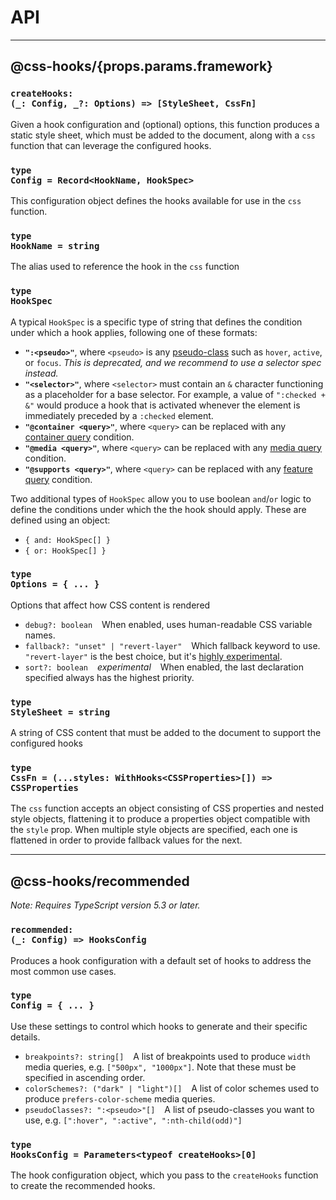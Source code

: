 
# API

---

## @css-hooks/{props.params.framework}

### <Code className="language-typescript">createHooks: (\_: Config, \_?: Options) => [StyleSheet, CssFn]</Code>

Given a hook configuration and (optional) options, this function produces a
static style sheet, which must be added to the document, along with a `css`
function that can leverage the configured hooks.

### <Code className="language-typescript">type Config = Record&lt;HookName, HookSpec&gt;</Code>

This configuration object defines the hooks available for use in the `css`
function.

### <Code className="language-typescript">type HookName = string</Code>

The alias used to reference the hook in the `css` function

### <Code className="language-typescript">type HookSpec</Code>

A typical `HookSpec` is a specific type of string that defines the condition
under which a hook applies, following one of these formats:

- **`":<pseudo>"`**, where `<pseudo>` is any
  [pseudo-class](https://www.w3.org/TR/selectors/#pseudo-classes) such as
  `hover`, `active`, or `focus`. _This is deprecated, and we recommend to use a
  selector spec instead._
- **`"<selector>"`**, where `<selector>` must contain an `&` character
  functioning as a placeholder for a base selector. For example, a value of
  `":checked + &"` would produce a hook that is activated whenever the element
  is immediately preceded by a `:checked` element.
- **`"@container <query>"`**, where `<query>` can be replaced with any
  [container query](https://www.w3.org/TR/css-contain-3/#container-rule)
  condition.
- **`"@media <query>"`**, where `<query>` can be replaced with any
  [media query](https://www.w3.org/TR/mediaqueries-5/) condition.
- **`"@supports <query>"`**, where `<query>` can be replaced with any
  [feature query](https://www.w3.org/TR/css-conditional-3/#at-supports)
  condition.

Two additional types of `HookSpec` allow you to use boolean `and`/`or` logic to
define the conditions under which the the hook should apply. These are defined
using an object:

- `{ and: HookSpec[] }`
- `{ or: HookSpec[] }`

### <Code className="language-typescript">type Options = \{ ... \}</Code>

Options that affect how CSS content is rendered

- `debug?: boolean` &ensp; When enabled, uses human-readable CSS variable names.
- `fallback?: "unset" | "revert-layer"` &ensp; Which fallback keyword to use.
  `"revert-layer"` is the best choice, but it's
  [highly experimental](https://caniuse.com/mdn-css_types_global_keywords_revert-layer).
- `sort?: boolean` &ensp; _experimental_ &ensp; When enabled, the last
  declaration specified always has the highest priority.

### <Code className="language-typescript">type StyleSheet = string</Code>

A string of CSS content that must be added to the document to support the
configured hooks

### <Code className="language-typescript">type CssFn = (...styles: WithHooks&lt;CSSProperties&gt;[]) => CSSProperties</Code>

The `css` function accepts an object consisting of CSS properties and nested
style objects, flattening it to produce a properties object compatible with the
`style` prop. When multiple style objects are specified, each one is flattened
in order to provide fallback values for the next.

---

## @css-hooks/recommended

_Note: Requires TypeScript version 5.3 or later._

### <Code className="language-typescript">recommended: (\_: Config) => HooksConfig</Code>

Produces a hook configuration with a default set of hooks to address the most
common use cases.

### <Code className="language-typescript">type Config = \{ ... \}</Code>

Use these settings to control which hooks to generate and their specific
details.

- `breakpoints?: string[]` &ensp; A list of breakpoints used to produce `width`
  media queries, e.g. `["500px", "1000px"]`. Note that these must be specified
  in ascending order.
- `colorSchemes?: ("dark" | "light")[]` &ensp; A list of color schemes used to
  produce `prefers-color-scheme` media queries.
- `pseudoClasses?: ":<pseudo>"[]` &ensp; A list of pseudo-classes you want to
  use, e.g. `[":hover", ":active", ":nth-child(odd)"]`

### <Code className="language-typescript">type HooksConfig = Parameters\<typeof createHooks\>[0]</Code>

The hook configuration object, which you pass to the `createHooks` function to
create the recommended hooks.
